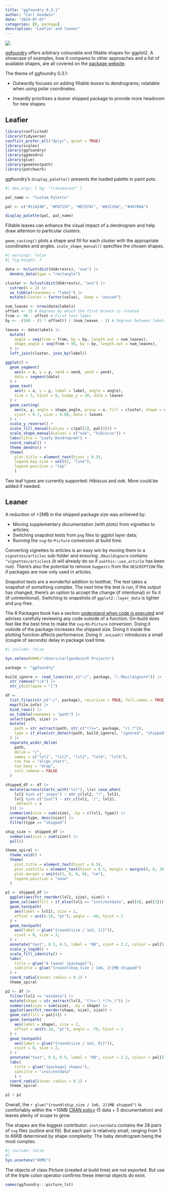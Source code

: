 ```yaml
---
title: "ggfoundry 0.3.1"
author: "Carl Goodwin"
date: "2024-07-07"
categories: [R, package]
description: "Leafier and leaner"
---
```


![](feature.png){fig-alt="A pair of balancing scales hold the lighter ggfoundry hex on the left scale and the heavier pair of leaves on the right scale."}

[ggfoundry](https://github.com/cgoo4/ggfoundry) offers arbitrary colourable and fillable shapes for ggplot2. A showcase of examples, how it compares to other approaches and a list of available shapes, are all covered on the [package website](https://cgoo4.github.io/ggfoundry/).

The theme of ggfoundry 0.3.1:

-   Outwardly focuses on adding fillable *leaves* to dendrograms; rotatable when using polar coordinates.

-   Inwardly prioritises a *leaner* shipped package to provide more headroom for new shapes.

## Leafier

```r

library(conflicted)
library(tidyverse)
conflict_prefer_all("dplyr", quiet = TRUE)
library(scales)
library(ggfoundry)
library(ggdendro)
library(glue)
library(geomtextpath)
library(patchwork)
```

ggfoundry's `display_palette()` presents the loaded palette in paint pots.

```r
#| dev.args: { bg: "transparent" }

pal_name <- "Custom Palette"

pal <- c("#11424B", "#F8715F", "#EC974C", "#A2C26A", "#49786A")

display_palette(pal, pal_name)
```

Fillable leaves can enhance the visual impact of a dendrogram and help draw attention to particular clusters.

`geom_casting()` plots a shape and fill for each cluster with the appropriate coordinates and angles. `scale_shape_manual()` specifies the chosen shapes.

```r
#| warnings: false
#| fig-height: 7

data <- hclust(dist(USArrests), "ave") |>
  dendro_data(type = "rectangle")

cluster <- hclust(dist(USArrests), "ave") |>
  cutree(k = 2) |>
  as_tibble(rownames = "label") |>
  mutate(cluster = factor(value), .keep = "unused")

num_leaves <- nrow(data$labels)
offset <- 15 # Degrees by which the first branch is rotated
from <- 90 - offset # First text label
by <- -(360 - (2 * offset)) / (num_leaves - 1) # Degrees between labels

leaves <- data$labels |>
  mutate(
    angle = seq(from = from, by = by, length.out = num_leaves),
    shape_angle = seq(from + 90, by = by, length.out = num_leaves),
  ) |>
  left_join(cluster, join_by(label))

ggplot() +
  geom_segment(
    aes(x = x, y = y, xend = xend, yend = yend),
    data = segment(data)
  ) +
  geom_text(
    aes(x = x, y = y, label = label, angle = angle),
    size = 3, hjust = 0, nudge_y = 20, data = leaves
  ) +
  geom_casting(
    aes(x, y, angle = shape_angle, group = x, fill = cluster, shape = cluster),
    vjust = 0.7, size = 0.08, data = leaves
  ) +
  scale_y_reverse() +
  scale_fill_manual(values = c(pal[2], pal[4])) +
  scale_shape_manual(values = c("oak", "hibiscus")) +
  labs(title = "Leafy Dendrogram") +
  coord_radial() +
  theme_dendro() + 
  theme(
    plot.title = element_text(hjust = 0.5),
    legend.key.size = unit(2, "line"),
    legend.position = "top"
    )
```

Two leaf types are currently supported: *Hibiscus* and *oak*. More could be added if needed.

## Leaner

A reduction of \>2MB in the shipped package size was achieved by:

-   Moving supplementary documentation (with plots) from vignettes to articles;
-   Switching snapshot tests from `png` files to ggplot layer data;
-   Running the `svg`-to-`Picture` conversion at build time.

Converting vignettes to articles is an easy win by moving them to a `vignettes/articles` sub-folder and ensuring `.Rbuildignore` contains `^vignettes/articles$` (it will already do so if `usethis::use_article` has been run). There's also the potential to remove `Suggests` from the `DESCRIPTION` file if packages are now only used in articles.

Snapshot tests are a wonderful addition to testthat. The test takes a snapshot of something complex. The next time the test is run, if the output has changed, there's an option to accept the change (if intentional) or fix it (if unintentional). Switching to snapshots of `ggplot2::layer_data` is lighter and `png`-free.

The R Packages book has a section [understand when code is executed](https://r-pkgs.org/code.html#sec-code-when-executed) and advises carefully reviewing any code outside of a function. On-build does feel like the best time to make the `svg`-to-`Picture` conversion. Doing it outside of the package increases the shipped size. Doing it inside the plotting function affects performance. Doing it `.onLoad()` introduces a small (couple of seconds) delay in package load time.

```r
#| include: false

Sys.setenv(HOME="/Users/carlgoodwin/R Projects")
```

```r
package <- "ggfoundry"

build_ignore <- read_lines(str_c("~/", package, "/.Rbuildignore")) |>
  str_remove("\\$") |>
  str_c(collapse = "|")

df <-
  list.files(str_c("~/", package), recursive = TRUE, full.names = TRUE) |>
  map(file.info) |>
  bind_rows() |>
  as_tibble(rownames = "path") |>
  select(path, size) |>
  mutate(
    path = str_extract(path, str_c("(?<=", package, "/).*")),
    type = if_else(str_detect(path, build_ignore), "ignored", "shipped"),
  ) |>
  separate_wider_delim(
    path,
    delim = "/",
    names = c("lvl1", "lvl2", "lvl3", "lvl4", "lvl5"),
    too_few = "align_start",
    too_many = "drop",
    cols_remove = FALSE
  )

shipped_df <- df |>
  mutate(across(starts_with("lvl"), \(x) case_when(
    lvl3 %in% c("_snaps") ~ str_c(lvl2, "/", lvl3),
    lvl1 %in% c("inst") ~ str_c(lvl1, "/", lvl2),
    .default = x
  ))) |>
  summarise(size = sum(size), .by = c(lvl1, type)) |>
  arrange(type, desc(size)) |>
  filter(type == "shipped")

ship_size <- shipped_df |>
  summarise(size = sum(size)) |>
  pull()

theme_spiral <-
  theme_void() +
  theme(
    plot.title = element_text(hjust = 0.5),
    plot.subtitle = element_text(hjust = 0.5, margin = margin(0, 0, 30, 0)),
    plot.margin = unit(c(1, 0, 0, 0), "cm"),
    legend.position = "none"
  )

p1 <- shipped_df |>
  ggplot(aes(fct_reorder(lvl1, size), size)) +
  geom_col(aes(fill = if_else(lvl1 == "inst/extdata", pal[4], pal[3]))) +
  geom_textpath(
    aes(label = lvl1), size = 2, 
    offset = unit(-10, "pt"), angle = -40, hjust = 1
  ) +
  geom_textpath(
    aes(label = glue("{round(size / 1e3, 1)}")),
    vjust = 0, size = 3,
  ) +
  annotate("text", 0.5, 0.5, label = "KB", vjust = 2.2, colour = pal[5]) +
  scale_y_log10() +
  scale_fill_identity() +
  labs(
    title = glue("A leaner {package}"),
    subtitle = glue("{round(ship_size / 1e6, 2)}MB shipped")
  ) +
  coord_radial(inner.radius = 0.1) +
  theme_spiral

p2 <- df |>
  filter(lvl2 == "extdata") |>
  mutate(shape = str_extract(lvl3, "(?<=-).*(?=_)")) |>
  summarise(size = sum(size), .by = shape) |>
  ggplot(aes(fct_reorder(shape, size), size)) +
  geom_col(fill = pal[4]) +
  geom_textpath(
    aes(label = shape), size = 2, 
    offset = unit(-10, "pt"), angle = -70, hjust = 1
  ) +
  geom_textpath(
    aes(label = glue("{round(size / 1e3, 0)}")),
    vjust = 0, size = 2,
  ) +
  annotate("text", 0.5, 0.5, label = "KB", vjust = 2.2, colour = pal[5]) +
  labs(
    title = glue("{package} shapes"), 
    subtitle = "inst/extdata"
    ) +
  coord_radial(inner.radius = 0.1) +
  theme_spiral

p1 + p2
```

Overall, the `r glue("{round(ship_size / 1e6, 2)}MB shipped")` is comfortably within the \<10MB [CRAN policy](https://cran.r-project.org/web/packages/policies.html#Source-packages) (5 data + 5 documentation) and leaves plenty of scope to grow.

The shapes are the biggest contributor: `inst/extdata` contains the 28 pairs of `svg` files (outline and fill). But each pair is relatively small, ranging from 5 to 66KB determined by shape complexity: The baby dendrogram being the most complex.

```r
#| include: false
#| 
Sys.unsetenv("HOME")
```

The objects of class Picture (created at build time) are not exported. But use of the triple colon operator confirms these internal objects do exist.

```r

names(ggfoundry:::picture_lst)
```

